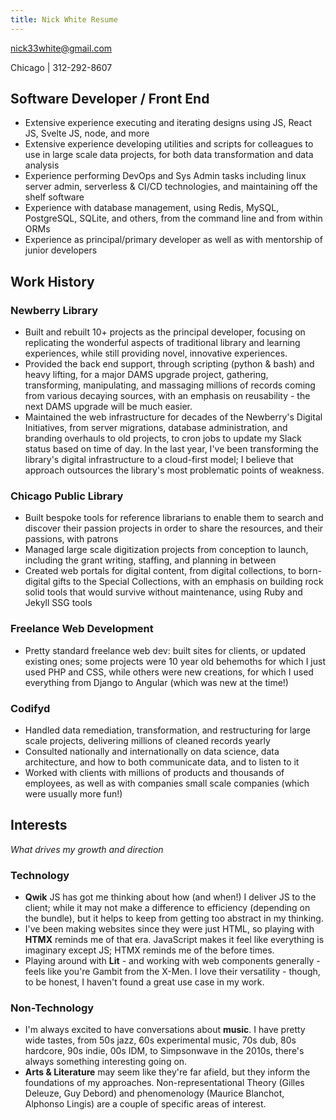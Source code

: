 ```yaml
--- 
title: Nick White Resume
---
```


nick33white@gmail.com

Chicago | 312-292-8607

## Software Developer / Front End 

- Extensive experience executing and iterating designs using JS, React JS, Svelte JS, node, and more
- Extensive experience developing utilities and scripts for colleagues to use in large scale data projects, for both data transformation and data analysis
- Experience performing DevOps and Sys Admin tasks including linux server admin, serverless & CI/CD technologies, and maintaining off the shelf software
- Experience with database management, using Redis, MySQL, PostgreSQL, SQLite, and others, from the command line and from within ORMs
- Experience as principal/primary developer as well as with mentorship of junior developers

## Work History

### Newberry Library

- Built and rebuilt 10+ projects as the principal developer, focusing on replicating the wonderful aspects of traditional library and learning experiences, while still providing novel, innovative experiences.
- Provided the back end support, through scripting (python & bash) and heavy lifting, for a major DAMS upgrade project, gathering, transforming, manipulating, and massaging millions of records coming from various decaying sources, with an emphasis on reusability - the next DAMS upgrade will be much easier.
- Maintained the web infrastructure for decades of the Newberry's Digital Initiatives, from server migrations, database administration, and branding overhauls to old projects, to cron jobs to update my Slack status based on time of day.  In the last year, I've been transforming the library's digital infrastructure to a cloud-first model; I believe that approach outsources the library's most problematic points of weakness.

### Chicago Public Library 

- Built bespoke tools for reference librarians to enable them to search and discover their passion projects in order to share the resources, and their passions, with patrons
- Managed large scale digitization projects from conception to launch, including the grant writing, staffing, and planning in between
- Created web portals for digital content, from digital collections, to born-digital gifts to the Special Collections, with an emphasis on building rock solid tools that would survive without maintenance, using Ruby and Jekyll SSG tools

### Freelance Web Development

- Pretty standard freelance web dev: built sites for clients, or updated existing ones; some projects were 10 year old behemoths for which I just used PHP and CSS, while others were new creations, for which I used everything from Django to Angular (which was new at the time!) 

### Codifyd

- Handled data remediation, transformation, and restructuring for large scale projects, delivering millions of cleaned records yearly
- Consulted nationally and internationally on data science, data architecture, and how to both communicate data, and to listen to it
- Worked with clients with millions of products and thousands of employees, as well as with companies small scale companies (which were usually more fun!)

## Interests
*What drives my growth and direction*

### Technology
- **Qwik** JS has got me thinking about how (and when!) I deliver JS to the client; while it may not make a difference to efficiency (depending on the bundle), but it helps to keep from getting too abstract in my thinking.
- I've been making websites since they were just HTML, so playing with **HTMX** reminds me of that era.  JavaScript makes it feel like everything is imaginary except JS; HTMX reminds me of the before times.
- Playing around with **Lit** - and working with web components generally - feels like you're Gambit from the X-Men.  I love their versatility - though, to be honest, I haven't found a great use case in my work.

### Non-Technology
- I'm always excited to have conversations about **music**.  I have pretty wide tastes, from 50s jazz, 60s experimental music, 70s dub, 80s hardcore, 90s indie, 00s IDM, to Simpsonwave in the 2010s, there's always something interesting going on.
- **Arts & Literature** may seem like they're far afield, but they inform the foundations of my approaches.  Non-representational Theory (Gilles Deleuze, Guy Debord) and phenomenology (Maurice Blanchot, Alphonso Lingis) are a couple of specific areas of interest.
